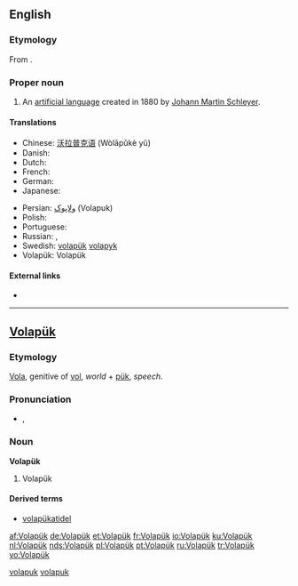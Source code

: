{{interwiktionary|code=vo}}
==English==
{{wikipedia}}

===Etymology===
From {{etyl|vo}} {{term|Volapük#Volapük|Volapük}}.

===Proper noun===
{{en-proper noun}}

# An [[artificial language]] created in 1880 by [[w:Johann Martin Schleyer|Johann Martin Schleyer]].

====Translations====
{{trans-top|language}}
* Chinese: [[沃拉普克语]] (Wòlāpǔkè yǔ)
* Danish: {{t-|da|Volapük}}
* Dutch: {{t+|nl|Volapük}}
* French: {{t+|fr|volapük}}
* German: {{t+|de|Volapük|n}}
* Japanese: {{t+|ja|ヴォラピュク|tr=vorapyuku|sc=Jpan}}
{{trans-mid}}
* Persian: [[ولاپوک]] (Volapuk)
* Polish: {{t-|pl|wolapik|m}}
* Portuguese: {{t+|pt|volapuque}}
* Russian: {{t+|ru|волапюк|tr=volapjúk|sc=Cyrl}}, {{t+|ru|воляпюк|tr=voljapjúk|sc=Cyrl}}
* Swedish: [[volapük]] [[volapyk]]
* Volapük: Volapük
{{trans-bottom}}

====External links====
* {{ISO 639|1code=vo|3code=vol|link=Linguist List}}

[[Category:English words spelled with diacritics|volapuk]]

----

==[[Volapük]]==

===Etymology===
[[vola|Vola]], genitive of [[vol#Volapük|vol]], ''world'' + [[pük]], ''speech''.

===Pronunciation===
* {{IPA|/ˈvolapyk/|lang=vo}}, {{SAMPA|/"volapyk/}}

===Noun===
'''Volapük'''

# Volapük

====Derived terms====
* [[volapükatidel]]

[[Category:Volapük nouns|volapuk]]

[[af:Volapük]]
[[de:Volapük]]
[[et:Volapük]]
[[fr:Volapük]]
[[io:Volapük]]
[[ku:Volapük]]
[[nl:Volapük]]
[[nds:Volapük]]
[[pl:Volapük]]
[[pt:Volapük]]
[[ru:Volapük]]
[[tr:Volapük]]
[[vo:Volapük]]